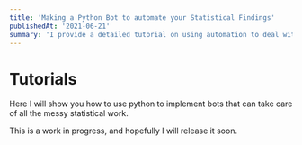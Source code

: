 ```yaml
---
title: 'Making a Python Bot to automate your Statistical Findings'
publishedAt: '2021-06-21'
summary: 'I provide a detailed tutorial on using automation to deal with datasets.'
---
```


# Tutorials

Here I will show you how to use python to implement bots that can take care of all the messy statistical work.

This is a work in progress, and hopefully I will release it soon.

